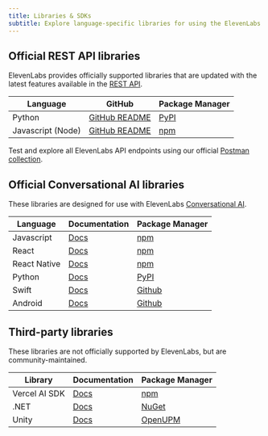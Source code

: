 ```yaml
---
title: Libraries & SDKs
subtitle: Explore language-specific libraries for using the ElevenLabs API.
---
```


## Official REST API libraries

ElevenLabs provides officially supported libraries that are updated with the latest features available in the [REST API](/docs/api-reference/introduction).

| Language          | GitHub                                                           | Package Manager                                                |
| ----------------- | ---------------------------------------------------------------- | -------------------------------------------------------------- |
| Python            | [GitHub README](https://github.com/elevenlabs/elevenlabs-python) | [PyPI](https://pypi.org/project/elevenlabs/)                   |
| Javascript (Node) | [GitHub README](https://github.com/elevenlabs/elevenlabs-js)     | [npm](https://www.npmjs.com/package/@elevenlabs/elevenlabs-js) |

Test and explore all ElevenLabs API endpoints using our official [Postman collection](https://www.postman.com/elevenlabs/elevenlabs/collection/7i9rytu/elevenlabs-api-documentation?action=share&creator=39903018).

## Official Conversational AI libraries

These libraries are designed for use with ElevenLabs [Conversational AI](/docs/conversational-ai/overview).

| Language     | Documentation                                          | Package Manager                                               |
| ------------ | ------------------------------------------------------ | ------------------------------------------------------------- |
| Javascript   | [Docs](/docs/conversational-ai/libraries/java-script)  | [npm](https://www.npmjs.com/package/@elevenlabs/client)       |
| React        | [Docs](/docs/conversational-ai/libraries/react)        | [npm](https://www.npmjs.com/package/@elevenlabs/react)        |
| React Native | [Docs](/docs/conversational-ai/libraries/react-native) | [npm](https://www.npmjs.com/package/@elevenlabs/react-native) |
| Python       | [Docs](/docs/conversational-ai/libraries/python)       | [PyPI](https://pypi.org/project/elevenlabs/)                  |
| Swift        | [Docs](/docs/conversational-ai/libraries/swift)        | [Github](https://github.com/elevenlabs/ElevenLabsSwift)       |
| Android      | [Docs](/docs/conversational-ai/libraries/android)      | [Github](https://github.com/elevenlabs/elevenlabs-android)    |

## Third-party libraries

These libraries are not officially supported by ElevenLabs, but are community-maintained.

| Library       | Documentation                                                      | Package Manager                                              |
| ------------- | ------------------------------------------------------------------ | ------------------------------------------------------------ |
| Vercel AI SDK | [Docs](/docs/cookbooks/speech-to-text/vercel-ai-sdk)               | [npm](https://www.npmjs.com/package/ai)                      |
| .NET          | [Docs](https://github.com/RageAgainstThePixel/ElevenLabs-DotNet)   | [NuGet](https://www.nuget.org/packages/ElevenLabs-DotNet)    |
| Unity         | [Docs](https://github.com/RageAgainstThePixel/com.rest.elevenlabs) | [OpenUPM](https://openupm.com/packages/com.rest.elevenlabs/) |
